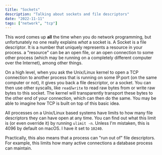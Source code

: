 ```yaml
---
title: "Sockets"
description: "Talking about sockets and file descriptors"
date: "2022-11-11"
tags: ["network", "tcp"]
---
```


This word comes up **all** the time when you do network programming, but unfortunately
no one really explains _what_ a socket is. A Socket is a file descriptor. It is
a number that uniquely represents a resource in your process. a "resource" can be an open
file, or an open connection to some other process (which may be running on a
completely different computer over the Internet), among other things.

On a high level, when you ask the Unix/Linux kernel to open a TCP connection to another
process that is running on some IP:port (on the same computer or not), it gives you back
a file descriptor, or a socket. You can then use other syscalls, like `read`/`write`
to read raw bytes from or write raw bytes to this socket. The kernel will transparently
transport these bytes to the other end of your connection, which can then do the same.
You may be able to imagine how TCP is built on top of this basic idea.

All processes on a Unix/Linux based systems have limits to how many file descriptors
they can have open at any time. You can find out what this limit is (or even override it)
by running `ulimit -n`. Unless I'm mistaken, this is 4096 by default on macOS. I have it
set to `10240`.

Practically, this also means that a process can "run out of" file descriptors. For
example, this limits how many active connections a database process can maintain.

